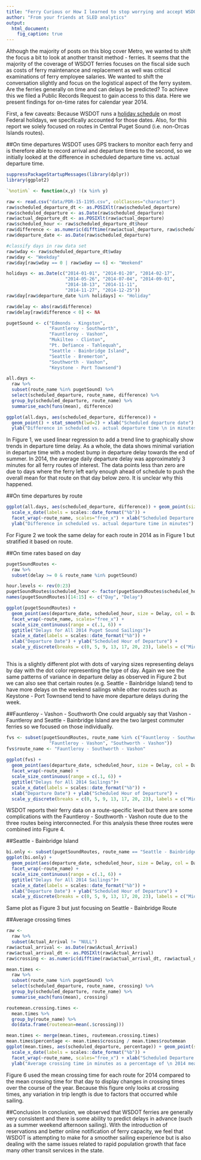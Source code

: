 ---
title: "Ferry Curious or How I learned to stop worrying and accept WSDOT"
author: "From your friends at SLED analytics"
output: 
  html_document:
    fig_caption: true
---


Although the majority of posts on this blog cover Metro, we wanted to shift the focus a bit to look at another transit method - ferries. It seems that the majority of the coverage of WSDOT ferries focuses on the fiscal side such as costs of ferry maintenance and replacement as well was critical examinations of ferry employee salaries.
We wanted to shift the conversation slightly and focus on the logistical aspect of the ferry system. Are the ferries generally on time and can delays be predicted?
To achieve this we filed a Public Records Request to gain access to this data. Here we present findings for on-time rates for calendar year 2014.

First, a few caveats: Because WSDOT runs a [holiday schedule](http://www.wsdot.wa.gov/Ferries/infodesk/faq/general_info/) on most Federal holidays, we specifically accounted for those dates. Also, for this report we solely focused on routes in Central Puget Sound (i.e. non-Orcas Islands routes).

##On time departures
WSDOT uses GPS trackers to monitor each ferry and is therefore able to record arrival and departure times to the second, so we initially looked at the difference in scheduled departure time vs. actual departure time.

```{r, echo=FALSE, fig.width=6, fig.cap="*Figure 1*: Each point represents the mean departure delay on that date for all ferry routes with a trend line overlaid."}
suppressPackageStartupMessages(library(dplyr))
library(ggplot2)

`%notin%` <- function(x,y) !(x %in% y)

raw <- read.csv("data/PDR-15-1195.csv", colClasses="character")
raw$scheduled_departure_dt <- as.POSIXlt(raw$scheduled_departure)
raw$scheduled_departure <- as.Date(raw$scheduled_departure)
raw$actual_departure_dt <- as.POSIXlt(raw$actual_departure)
raw$scheduled_hour <- raw$scheduled_departure_dt$hour
raw$difference <- as.numeric(difftime(raw$actual_departure, raw$scheduled_departure_dt, units = "min"))
raw$departure_date <- as.Date(raw$scheduled_departure)

#classify days in raw data set
raw$wday <- raw$scheduled_departure_dt$wday
raw$day <- "Weekday"
raw$day[raw$wday == 0 | raw$wday == 6] <- "Weekend"

holidays <- as.Date(c("2014-01-01", "2014-01-20", "2014-02-17",
                      "2014-05-26", "2014-07-04", "2014-09-01",
                      "2014-10-13", "2014-11-11",
                      "2014-11-27", "2014-12-25"))
raw$day[raw$departure_date %in% holidays] <- "Holiday"

raw$delay <- abs(raw$difference)
raw$delay[raw$difference < 0] <- NA

pugetSound <- c("Edmonds - Kingston",
                "Fauntleroy - Southworth",
                "Fauntleroy - Vashon",
                "Mukilteo - Clinton",
                "Pt. Defiance - Tahlequah",
                "Seattle - Bainbridge Island",
                "Seattle - Bremerton",
                "Southworth - Vashon",
                "Keystone - Port Townsend")

all.days <-
  raw %>%
  subset(route_name %in% pugetSound) %>%
  select(scheduled_departure, route_name, difference) %>%
  group_by(scheduled_departure, route_name) %>%
  summarise_each(funs(mean), difference)

ggplot(all.days, aes(scheduled_departure, difference)) +
  geom_point() + stat_smooth(lwd=2) + xlab("Scheduled departure date") +
  ylab("Difference in scheduled vs. actual departure time \n in minutes")
```

In Figure 1, we used linear regression to add a trend line to graphically show trends in departure time delay. As a whole, the data shows minimal variation in departure time with a modest bump in departure delay towards the end of summer. In 2014, the average daily departure delay was approximately 3 minutes for all ferry routes of interest. The data points less than zero are due to days where the ferry left early enough ahead of schedule to push the overall mean for that route on that day below zero. It is unclear why this happened.

##On time departures by route
```{r, echo=FALSE, fig.cap="*Figure 2*: Difference in scheduled departure time vs. actual departure time as a percentage of maximum delay stratified by route.", fig.width=8, fig.height=6}

ggplot(all.days, aes(scheduled_departure, difference)) + geom_point(size=0.3) + stat_smooth() +
  scale_x_date(labels = scales::date_format("%b")) +
  facet_wrap(~route_name, scales="free_x") + xlab("Scheduled Departure Date") +
  ylab("Difference in scheduled vs. actual departure time in minutes")
```

For Figure 2 we took the same delay for each route in 2014 as in Figure 1 but stratified it based on route.

##On time rates based on day
```{r, echo=FALSE, fig.width=8, fig.height=6, fig.cap="*Figure 3*: Difference in scheduled departure time vs. actual departure time by day"}

pugetSoundRoutes <- 
  raw %>%
  subset(delay >= 0 & route_name %in% pugetSound) 

hour.levels <- rev(0:23)
pugetSoundRoutes$scheduled_hour <- factor(pugetSoundRoutes$scheduled_hour, levels = 23:0, ordered=T)
names(pugetSoundRoutes)[14:15] <- c("Day", "Delay")

ggplot(pugetSoundRoutes) + 
  geom_point(aes(departure_date, scheduled_hour, size = Delay, col = Day)) +
  facet_wrap(~route_name, scales="free_x") + 
  scale_size_continuous(range = c(.1, 6)) + 
  ggtitle("Delays for All 2014 Puget Sound Sailings")+
  scale_x_date(labels = scales::date_format("%b")) +
  xlab("Departure Date") + ylab("Scheduled Hour of Departure") +
  scale_y_discrete(breaks = c(0, 5, 9, 13, 17, 20, 23), labels = c("Midnight", "5 am", "9 am", "1 pm", "5 pm", "8pm", "11pm"))
  
```

This is a slightly different plot with dots of varying sizes representing delays by day with the dot color representing the type of day. Again we see the same patterns of variance in departure delay as observed in Figure 2 but we can also see that certain routes (e.g. Seattle - Bainbridge Island) tend to have more delays on the weekend sailings while other routes such as Keystone - Port Townsend tend to have more departure delays during the week.

##Fauntleroy - Vashon - Southworth
One could arguably say that Vashon - Fauntleroy and Seattle - Bainbridge Island are the two largest commuter ferries so we focused on those individually.


```{r, echo=FALSE, fig.cap="*Figure 4*: Delay in departure for combined Fauntleroy - Southworth - Vashon routes"}
fvs <- subset(pugetSoundRoutes, route_name %in% c("Fauntleroy - Southworth",
                "Fauntleroy - Vashon", "Southworth - Vashon"))
fvs$route_name <- "Fauntleroy - Southworth - Vashon"        
              
ggplot(fvs) + 
  geom_point(aes(departure_date, scheduled_hour, size = Delay, col = Day)) +
  facet_wrap(~route_name) + 
  scale_size_continuous(range = c(.1, 6)) + 
  ggtitle("Delays for All 2014 Sailings")+
  scale_x_date(labels = scales::date_format("%b")) +
  xlab("Departure Date") + ylab("Scheduled Hour of Departure") +
  scale_y_discrete(breaks = c(0, 5, 9, 13, 17, 20, 23), labels = c("Midnight", "5 am", "9 am", "1 pm", "5 pm", "8pm", "11pm"))
```

WSDOT reports their ferry data on a route-specific level but there are some complications with the Fauntleroy - Southworth - Vashon route due to the three routes being interconnected. For this analysis these three routes were combined into Figure 4.


##Seattle - Bainbridge Island
```{r, echo=FALSE, fig.cap="*Figure 5*: Delay in departure for Seattle - Bainbridge Island route"}
bi.only <- subset(pugetSoundRoutes, route_name == "Seattle - Bainbridge Island")
ggplot(bi.only) + 
  geom_point(aes(departure_date, scheduled_hour, size = Delay, col = Day)) +
  facet_wrap(~route_name) + 
  scale_size_continuous(range = c(.1, 6)) + 
  ggtitle("Delays for All 2014 Sailings")+
  scale_x_date(labels = scales::date_format("%b")) +
  xlab("Departure Date") + ylab("Scheduled Hour of Departure") +
  scale_y_discrete(breaks = c(0, 5, 9, 13, 17, 20, 23), labels = c("Midnight", "5 am", "9 am", "1 pm", "5 pm", "8pm", "11pm"))
```

Same plot as Figure 3 but just focusing on Seattle - Bainbridge Route

##Average crossing times
```{r, echo=FALSE, fig.cap="*Figure 6*: Average crossing time by route"}
raw <- 
  raw %>%
  subset(Actual_Arrival != "NULL")
raw$actual_arrival <- as.Date(raw$Actual_Arrival)
raw$actual_arrival_dt <- as.POSIXlt(raw$Actual_Arrival)
raw$crossing <- as.numeric(difftime(raw$actual_arrival_dt, raw$actual_departure_dt, units = "min"))

mean.times <-
  raw %>%
  subset(route_name %in% pugetSound) %>%
  select(scheduled_departure, route_name, crossing) %>%
  group_by(scheduled_departure, route_name) %>%
  summarise_each(funs(mean), crossing)

routemean.crossing.times <- 
  mean.times %>%
  group_by(route_name) %>%
  do(data.frame(routemean=mean(.$crossing)))

mean.times <- merge(mean.times, routemean.crossing.times)
mean.times$percentage <- mean.times$crossing / mean.times$routemean
ggplot(mean.times, aes(scheduled_departure, percentage)) + geom_point(size=0.3) + stat_smooth() +
  scale_x_date(labels = scales::date_format("%b")) +
  facet_wrap(~route_name, scales="free_x") + xlab("Scheduled Departure Date") +
  ylab("Average crossing time in minutes as a percentage of \n 2014 mean crossing time")
```

Figure 6 used the mean crossing time for each route for 2014 compared to the mean crossing time for that day to display changes in crossing times over the course of the year. Because this figure only looks at crossing times, any variation in trip length is due to factors that occurred while sailing.

##Conclusion
In conclusion, we observed that WSDOT ferries are generally very consistent and there is some ability to predict delays in advance (such as a summer weekend afternoon sailing). 
With the introduction of reservations and better online notification of ferry capacity, we feel that WSDOT is attempting to make for a smoother sailing experience but is also dealing with the same issues related to rapid population growth that face many other transit services in the state.
